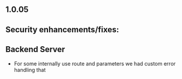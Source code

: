## 1.0.05

## Security enhancements/fixes:

## Backend Server

* For some internally use route and parameters we had custom error handling that
